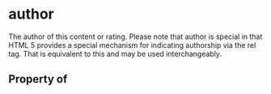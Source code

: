 # author

The author of this content or rating. Please note that author is special in that HTML 5 provides a special mechanism for indicating authorship via the rel tag. That is equivalent to this and may be used interchangeably.

## Property of



